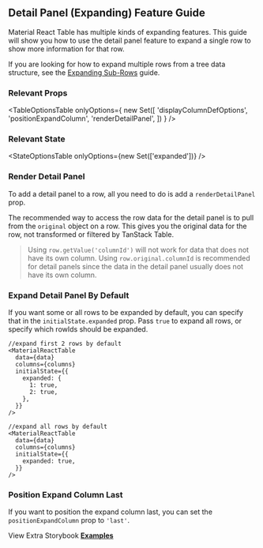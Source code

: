 
<Head>
  <title>
    {'Detail Panel Expanding Feature Guide - Material React Table Docs'}
  </title>
  <meta
    name="description"
    content="How to add expanding detail panels to each row in Material React Table"
  />
</Head>

## Detail Panel (Expanding) Feature Guide

Material React Table has multiple kinds of expanding features. This guide will show you how to use the detail panel feature to expand a single row to show more information for that row.

If you are looking for how to expand multiple rows from a tree data structure, see the [Expanding Sub-Rows](/docs/guides/expanding-sub-rows) guide.

### Relevant Props

<TableOptionsTable
  onlyOptions={
    new Set([
      'displayColumnDefOptions',
      'positionExpandColumn',
      'renderDetailPanel',
    ])
  }
/>

### Relevant State

<StateOptionsTable onlyOptions={new Set(['expanded'])} />

### Render Detail Panel

To add a detail panel to a row, all you need to do is add a `renderDetailPanel` prop.

The recommended way to access the row data for the detail panel is to pull from the `original` object on a row. This gives you the original data for the row, not transformed or filtered by TanStack Table.

> Using `row.getValue('columnId')` will not work for data that does not have its own column. Using `row.original.columnId` is recommended for detail panels since the data in the detail panel usually does not have its own column.

<Example />

### Expand Detail Panel By Default

If you want some or all rows to be expanded by default, you can specify that in the `initialState.expanded` prop. Pass `true` to expand all rows, or specify which rowIds should be expanded.

```tsx
//expand first 2 rows by default
<MaterialReactTable
  data={data}
  columns={columns}
  initialState={{
    expanded: {
      1: true,
      2: true,
    },
  }}
/>
```

```tsx
//expand all rows by default
<MaterialReactTable
  data={data}
  columns={columns}
  initialState={{
    expanded: true,
  }}
/>
```

### Position Expand Column Last

If you want to position the expand column last, you can set the `positionExpandColumn` prop to `'last'`.

<AlternateExample />

View Extra Storybook **[Examples](https://www.material-react-table.dev/?path=/story/features-detail-panel-examples-)**
